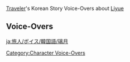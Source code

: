 {{Main|Traveler/Voice-Overs/Korean}}
[[Traveler]]'s Korean Story Voice-Overs about [[Liyue]]

==Voice-Overs==
{{VO/Traveler
|language            = ko
|character           = 여행자
|character1          = Aether
|character2          = Lumine
|name                = 여행자
|name1               = 아이테르
|name2               = 루미네
|name3               = 페이몬

|vo_01_01_title      = 주련에 대해…
|vo_01_01_subtitle   = About Couplets
|vo_01_01_statue     = ({{Geo}}) at [[Dihua Marsh]], [[Liyue]]
|vo_01_01_file_male  = VO_{language}{character1}_About Couplets.ogg
|vo_01_01_file_female= VO_{language}{character2}_About Couplets.ogg
|vo_01_01_tx         = '''{name3}:''' 주련은 리월의 전통문화야. 위 구를 적고 난 다음 아래 구를 잘 쓰는 사람을 선발해서 상금을 주는 사람도 있대!<br><!--
                    -->'''{name3}:''' 하지만 주련 쓰는 건 몹시 어려워서, 상금을 타기 쉽진 않을 거야<br><!--
                    -->'''{name3}:''' 글자 수뿐만 아니라 단어의 성질도 같아야 한대<br><!--
                    -->'''({name}):''' 음, 예를 들면?<br><!--
                    -->'''{name3}:''' 음… 「바람이 시작되는 곳은 바람이 불지 않는다」<br><!--
                    -->'''({name}):''' …음, 「운래해엔 구름이 다시 몰려오게 될 것이다」<br><!--
                    -->'''{name3}:''' 응!<br><!--
                    -->'''{name3}:''' 뭐해, 빨리 일어나! 빨리! 돈 벌러 가야지!

|vo_01_02_title      = 「음식 가지고 장난쳐도 돈을 가지고 장난쳐도 안 돼」에 대해…
|vo_01_02_subtitle   = About "Don't Play With Food, or With Money"
|vo_01_02_statue     = ({{Geo}}) at [[Dihua Marsh]], [[Liyue]]
|vo_01_02_file_male  = VO_{language}{character1}_About Don't Play With Food, or With Money.ogg
|vo_01_02_file_female= VO_{language}{character2}_About Don't Play With Food, or With Money.ogg
|vo_01_02_tx         = '''{name3}:''' 리월항엔 「돈으로 장난치지 말라」라는 암왕제군의 훈계가 전해져 내려온대<br><!--
                    -->'''{name3}:''' 왜냐하면 최초의 「모라」는 그가 인간을 신뢰해 황금 형태에서 피와 살을 떼어 만든 거잖아<br><!--
                    -->'''({name}):''' 케이아 씨는 항상 돈으로 장난치던데…<br><!--
                    -->'''{name3}:''' 그러니까 절대 따라 하지 마<br><!--
                    -->'''({name}):''' 전에 누군가 나한테 음식을 가지고도 장난치지 말라고 했던 것 같아<br><!--
                    -->'''{name3}:''' 맞아, 맞아. 음식에 경외심을 가져야 한다구<br><!--
                    -->'''{name3}:''' …나, 난 왜 쳐다봐?

|vo_01_03_title      = 《쇄몽기진》에 대해…
|vo_01_03_subtitle   = About Heart's Desire
|vo_01_03_waypoint   = in [[Liyue Harbor]]
|vo_01_03_file_male  = VO_{language}{character1} About Heart's Desire.ogg
|vo_01_03_file_female= VO_{language}{character2} About Heart's Desire.ogg
|vo_01_03_tx         = '''{name3}:''' 시계 방향으로 일곱 바퀴 돌고, 다시 반대로 일곱 바퀴 돈 다음 눈을 뜨면…<br><!--
                    -->'''({name}):''' 잠이 덜 깼어?<br><!--
                    -->'''{name3}:''' 아니거든! 《쇄몽기진》에 나오는 골동품 가게가 실제로 존재하는지 확인하려는 것뿐이야!<br><!--
                    -->'''({name}):''' 만약 이야기 속의 그 골동품 가게가 정말로 있다면, 페이몬은 어떤 보물을 사고 싶어?<br><!--
                    -->'''{name3}:''' 슬라임 생성기!<br><!--
                    -->'''({name}):''' 그런 게 진짜로 존재할까…

|vo_01_04_title      = 고화파에 대해…
|vo_01_04_subtitle   = About the [[Guhua Clan]]
|vo_01_04_statue     = ({{Geo}}) at [[Dihua Marsh]], [[Liyue]]
|vo_01_04_file_male  = VO_{language}{character1}_About the Guhua Clan.ogg
|vo_01_04_file_female= VO_{language}{character2}_About the Guhua Clan.ogg
|vo_01_04_tx         = '''({name}):''' 최근 고화파 제자들이 이런 얘기를 하는 걸 들었어<br><!--
                    -->'''{name3}:''' 고화파? 의협심에 관한 이야기겠지?<br><!--
                    -->'''({name}):''' 몇몇 사형제들이 비무를 통해 사매의 혼사를 정한대. 사매도 동의했고<br><!--
                    -->'''{name3}:''' 리월에서는 이걸 「비무결혼」이라고 하지? 나 들어봤어!<br><!--
                    -->'''({name}):''' 근데 비무 전날 밤, 사매가 대사형의 가장 손에 익은 검을 훔쳐갔대<br><!--
                    -->'''{name3}:''' 그 사형 진짜 불쌍하다… 그가 지게끔 사매가 일부러 그런 거잖아…<br><!--
                    -->'''({name}):''' 맞아. 나중에 대사형은 손에 맞지 않은 검을 사용했다가 탈락했다더라<br><!--
                    -->'''({name}):''' 그는 이런 결과를 받아들일 수 없어서 바닥에 주저앉아 통곡했어<br><!--
                    -->'''{name3}:''' 불쌍해… 사매를 엄청 좋아했나 봐<br><!--
                    -->'''({name}):''' 결국 그는 많은 사람 앞에서… 사매를 아내로 맞이할 수밖에 없었지<br><!--
                    -->'''{name3}:''' 지는 사람이랑 결혼하는 거였어?!

|vo_01_05_title      = 적화주에 대해…
|vo_01_05_subtitle   = About Dihua Marsh
|vo_01_05_statue     = ({{Geo}}) at [[Dihua Marsh]], [[Liyue]]
|vo_01_05_file_male  = VO_{language}{character1}_About Dihua Marsh.ogg
|vo_01_05_file_female= VO_{language}{character2}_About Dihua Marsh.ogg
|vo_01_05_tx         = '''{name3}:''' 그거 알아? 적화주의 억새풀은 종이를 만드는 흔한 재료래<br><!--
                    -->'''{name3}:''' 억새 갈대의 속이 꽉 찬 부분으로는 펜을 만들고, 비어 있는 부분으로는 피리를 만드는 건 리월에서도 엄청 운치있는 일이지<br><!--
                    -->'''{name3}:''' 수천 년 동안 수많은 협객과 검사들이 이 운치 있는 곳에서 대결했다고 해<br><!--
                    -->'''{name3}:''' 억새꽃이 많을수록 더 운치 있지. 근데 가끔 억새꽃이 가장 무성한 곳은 물도 아주 깊대…<br><!--
                    -->'''{name3}:''' 그래서 결투를 시작할 땐 위세 높다가도, 결국 발을 헛디뎌 재수 없게 익사한 협객들도… 꽤 많아<br><!--
                    -->'''({name}):''' 이 이야기가 주는 교훈은?<br><!--
                    -->'''{name3}:''' 싸우지 말자!

|vo_01_06_title      = 「군자새」에 대해…
|vo_01_06_subtitle   = About the Gentleman Bird
|vo_01_06_statue     = ({{Geo}}) at [[Dihua Marsh]], [[Liyue]]
|vo_01_06_file_male  = VO_{language}{character1}_About the Gentleman Bird.ogg
|vo_01_06_file_female= VO_{language}{character2}_About the Gentleman Bird.ogg
|vo_01_06_tx         = '''{name3}:''' 리월에서는 학을 「군자새」라고 부른대<br><!--
                    -->'''({name}):''' 왜?<br><!--
                    -->'''{name3}:''' 음… 그건 나도 모르지…<br><!--
                    -->'''({name}):''' 그럼 내가 「은혜 갚은 학」 이야기를 해 줄게<br><!--
                    -->'''({name}):''' 아주 먼 옛날 착한 선비 한 명이 함정에 빠진 학을 구해줬어<br><!--
                    -->'''({name}):''' 그러던 어느 몹시 추운 겨울밤, 한 아리따운 아가씨가 찾아와 하룻밤 묵었어<br><!--
                    -->'''({name}):''' 아가씨는 큰 검을 하나 메고 있었는데 선비에게 검법을 알려주고는 매일 연습하도록 독촉했지<br><!--
                    -->'''{name3}:''' 엥?<br><!--
                    -->'''({name}):''' 선비는 검법을 모두 익힌 뒤, 아가씨와 함께 강호로 나가 의를 행했어<br><!--
                    -->'''({name}):''' 10년 뒤에 군자가 된 학이 은혜를 갚으러 왔지만, 그 협객 부부는 이미 강호에서 은퇴한 뒤였어…<br><!--
                    -->'''({name}):''' 이게 바로 「군자의 보은은 십 년이 걸리면 너무 늦는다」라는 이야기야<br><!--
                    -->'''{name3}:''' 응?

|vo_01_07_title      = 절운간에 대해…
|vo_01_07_subtitle   = About [[Jueyun Karst]]
|vo_01_07_statue     = ({{Geo}}) at [[Dihua Marsh]], [[Liyue]]
|vo_01_07_file_male  = VO_{language}{character1}_About Jueyun Karst.ogg
|vo_01_07_file_female= VO_{language}{character2}_About Jueyun Karst.ogg
|vo_01_07_tx         = '''({name}):''' 절운간은 선인이 사는 곳이래<br><!--
                    -->'''{name3}:''' 우와&mdash;&mdash;선인이 사는 곳!<br><!--
                    -->'''({name}):''' 잘하면 구름이 덮인 산꼭대기에서 선인을 만날 수 있을지도 몰라<br><!--
                    -->'''{name3}:''' 우와&mdash;&mdash;선인과의 만남!<br><!--
                    -->'''({name}):''' 근데 선인과는 어떻게 소통해야 할까?<br><!--
                    -->'''{name3}:''' 우와&mdash;&mdash;어떻게 소통할까?<br><!--
                    -->'''({name}):''' 어? 비상식량이 상했나? 빨리 먹어버려야지…<br><!--
                    -->'''{name3}:''' 크흠크흠. 음… 산꼭대기에서 외치면 소통할 수 있지 않을까?<br><!--
                    -->'''({name}):''' 그건 선인이라기보다 츄츄족이 하는 행동 같은데…

|vo_01_08_title      = 「계약」의 신에 대해…
|vo_01_08_subtitle   = About the [[Morax|God of Contracts]]
|vo_01_08_quest      = A New Star Approaches
|vo_01_08_file_male  = VO_{language}{character1}_About the God of Contracts.ogg
|vo_01_08_file_female= VO_{language}{character2}_About the God of Contracts.ogg
|vo_01_08_tx         = '''({name}):''' 바위 신이 얼음 신과 「계약」을 맺었을 줄이야<br><!--
                    -->'''({name}):''' 대체 무슨 계약을 한 걸까…<br><!--
                    -->'''{name3}:''' 누가 됐든 「얼음의 여왕」과 거래하는 건 위험하다고 생각해!<br><!--
                    -->'''({name}):''' 맞아…<br><!--
                    -->'''({name}):''' 근데 모락스는 모든 신 중에서 「계약」의 본질을 가장 잘 아는 신인데…<br><!--
                    -->'''({name}):''' 그가 그 생각을 못 했을 리가 없어<br><!--
                    -->'''{name3}:''' 응, 모락스 본인은 엄청 자신 있게 이걸 「모든 계약을 마무리 짓는 계약」이라고 하던데…<br><!--
                    -->'''({name}):''' 우린 결국 진실과… 결말을 보게 될 거야

|vo_01_09_title      = 리월의 신의 계시에 대해…
|vo_01_09_subtitle   = About Divine Predictions in Liyue
|vo_01_09_quest      = Of the Land Amidst Monoliths
|vo_01_09_file_male  = VO_{language}{character1}_About Divine Predictions in Liyue.ogg
|vo_01_09_file_female= VO_{language}{character2}_About Divine Predictions in Liyue.ogg
|vo_01_09_tx         = '''{name3}:''' 그러고 보니, 암왕제군은 사람들을 살피러 나오는 걸 좋아하지만, 공식적으로 세상에 내려오는 건 일 년에 한 번뿐이네<br><!--
                    -->'''{name3}:''' 다른 신들은 안 그러던데, 무슨 깊은 뜻이라도 있는 걸까?<br><!--
                    -->'''({name}):''' 왜 그런지 대충 알 것 같아…<br><!--
                    -->'''({name}):''' 생각해 봐. 매년 내려지는 신의 말씀은 이미 수많은 리월 사람들의 마음을 움직이고 있어<br><!--
                    -->'''({name}):''' 그들은 항상 신의 말씀을 살피며 글자 하나하나마다 「숨겨진 뜻」을 분석하려고 하잖아…<br><!--
                    -->'''({name}):''' 만약 그런 신의 말씀이 매일 내려진다면, 리월이 어떻게 되겠어?<br><!--
                    -->'''{name3}:''' 아!<br><!--
                    -->'''{name3}:''' 알겠다. 나라면 암왕제군이 내려왔을 때 맛있다고 한 음식을 모아 매일 그에게 바칠 거야!<br><!--
                    -->'''{name3}:''' 모락스한테 바로 모라를 얻을 수 있다면, 누가 성실히 장사를 하겠어!<br><!--
                    -->'''({name}):''' 그렇게 논리적인 예는 아니지만, 그래도… 뜻은 대충 맞아

|vo_01_10_title      = 북두에 대해…
|vo_01_10_subtitle   = About [[Beidou]]
|vo_01_10_waypoint   = in [[Liyue Harbor]]
|vo_01_10_file_male  = VO_{language}{character1}_About Beidou.ogg
|vo_01_10_file_female= VO_{language}{character2}_About Beidou.ogg
|vo_01_10_tx         = '''{name3}:''' 어떻게 해야 북두처럼 멋있고 카리스마 있는 사람이 될 수 있을까?<br><!--
                    -->'''({name}):''' 견문을 더 넓힌다면…<br><!--
                    -->'''{name3}:''' 너랑 오랫동안 여행하면서 페이몬은 이미 충분히 많은 걸 봤는데!<br><!--
                    -->'''({name}):''' 좌절과 고난을 겪는다면…<br><!--
                    -->'''{name3}:''' 페이몬은 물에 빠져 꼬르륵 죽을뻔한 적도 있어…<br><!--
                    -->'''({name}):''' 남을 북돋아 줄 수 있는 기개가 필요하지…<br><!--
                    -->'''{name3}:''' 응! 페이몬은 계속 널 지지해 왔다구!<br><!--
                    -->'''({name}):''' 문제를 대할 때도 어른스러워야 하고…<br><!--
                    -->'''{name3}:''' 야! 넌 그냥 페이몬은 불가능하다고 말하고 싶은 거지?

|vo_01_11_title      = 응광에 대해…
|vo_01_11_subtitle   = About [[Ningguang]]
|vo_01_11_quest      = Farewell, Archaic Lord
|vo_01_11_file_male  = VO_{language}{character1}_About Ningguang.ogg
|vo_01_11_file_female= VO_{language}{character2}_About Ningguang.ogg
|vo_01_11_tx         = '''{name3}:''' 어떻게 하면 응광 님처럼 부자 중의 부자가 될 수 있을까?<br><!--
                    -->'''({name}):''' 응광 님이 부자라는 것만 기억하는 거야?<br><!--
                    -->'''{name3}:''' 엄청 큰 「군옥각」도! 근데 그것도 모라를 퍼부어 만든 거겠지…<br><!--
                    -->'''({name}):''' 그러려면 뛰어난 두뇌가 있어야 해…<br><!--
                    -->'''{name3}:''' 페이몬은 별명 되게 잘 지어!<br><!--
                    -->'''({name}):''' 시장이 돌아가는 룰도 잘 알고 있어야 하고…<br><!--
                    -->'''{name3}:''' 어부 토스트는 하나에 1025모라야! 비 오는 날에도 할인 안 해줘<br><!--
                    -->'''({name}):''' 남보다 뛰어난 사업 수완도 있어야 하지…<br><!--
                    -->'''{name3}:''' …어떻게 해야 부자랑 친구 할 수 있을까?<br><!--
                    -->'''({name}):''' 벌써 포기하는 거야?!

|vo_01_12_title      = 치치는 강시라는 설에 대해…
|vo_01_12_subtitle   = About [[Qiqi]] Being a Zombie
|vo_01_12_quest      = Farewell, Archaic Lord
|vo_01_12_file_male  = VO_{language}{character1}_About Qiqi Being a Zombie.ogg
|vo_01_12_file_female= VO_{language}{character2}_About Qiqi Being a Zombie.ogg
|vo_01_12_tx         = '''{name3}:''' 치치도… 피를 마셔야 할까?<br><!--
                    -->'''({name}):''' 그건 강시가 아니라 뱀파이어야<br><!--
                    -->'''{name3}:''' 그럼 치치의 팔이 갑자기 떨어지진 않겠지?<br><!--
                    -->'''({name}):''' 그건 강시가 아니라 좀비야<br><!--
                    -->'''{name3}:''' 역시 여행자! 모르는 게 없네!<br><!--
                    -->'''{name3}:''' 그럼 강시는 무슨 특징이 있는 거야?<br><!--
                    -->'''({name}):''' 체조?<br><!--
                    -->'''{name3}:''' 맞아! 체조할 줄 아는 게 바로 강시야!

|vo_01_13_title      = 바다의 소리에 대해…
|vo_01_13_subtitle   = About the Sound of the Ocean
|vo_01_13_waypoint   = at [[Yaoguang Shoal]], [[Liyue]]
|vo_01_13_file_male  = VO_{language}{character1}_About the Sound of the Ocean.ogg
|vo_01_13_file_female= VO_{language}{character2}_About the Sound of the Ocean.ogg
|vo_01_13_tx         = '''{name3}:''' 별소라에 귀를 대면 바다의 속삭임을 들을 수 있대!<br><!--
                    -->'''({name}):''' 페이몬 한번 해볼래?<br><!--
                    -->'''{name3}:''' 아니! 방금 이미 들었거든!<br><!--
                    -->'''({name}):''' 응? 바다가 뭐라고 속삭였어?<br><!--
                    -->'''{name3}:''' 밥 먹을 시간이래&mdash;&mdash;어서 가자, 나 「어부 토스트」 먹고 싶어!

|vo_01_14_title      = 음식 차이점에 대해…
|vo_01_14_subtitle   = About Dietary Differences
|vo_01_14_waypoint   = in [[Liyue Harbor]]
|vo_01_14_file_male  = VO_{language}{character1}_About Dietary Differences.ogg
|vo_01_14_file_female= VO_{language}{character2}_About Dietary Differences.ogg
|vo_01_14_tx         = '''({name}):''' 리월 요리는 몬드랑 완전히 다른 것 같아<br><!--
                    -->'''({name}):''' 예를 들어 매운 볶음 요리 같은 건 몬드에서 한 번도 못 봤잖아<br><!--
                    -->'''{name3}:''' 「고장이 바뀌면 풍속도 바뀐다」라는 말이 바로 이런 건가 봐!<br><!--
                    -->'''{name3}:''' 음… 근데 왜 티바트 전역의 슬라임들은 전부 다 같은 맛이 나는 걸까?<br><!--
                    -->'''({name}):''' 네가 같은 방법으로만 요리해서 그런 거…아닐까?
}}

[[Category:Character Voice-Overs]]

[[ja:旅人/ボイス/韓国語/璃月]]